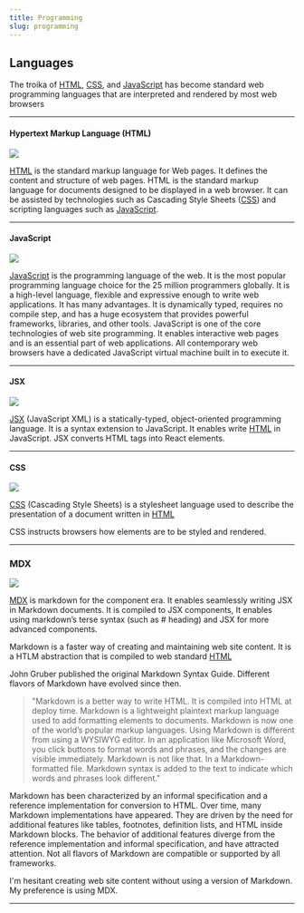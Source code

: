 ```yaml
---
title: Programming
slug: programming
---
```



## Languages

The troika of [HTML](https://developer.mozilla.org/en-US/docs/Web/HTML), [CSS](https://developer.mozilla.org/en-US/docs/Web/CSS), and [JavaScript](https://developer.mozilla.org/en-US/docs/Web/JavaScript) has become standard web programming languages that are interpreted and rendered by most web browsers


---

#### Hypertext Markup Language (HTML)

<img src="/img/HTML5logo.png" height={100} width={100} />

[HTML](https://developer.mozilla.org/en-US/docs/Web/HTML) is the standard markup language for Web pages. It defines the content and structure of web pages. HTML is the standard markup language for documents designed to be displayed in a web browser. It can be assisted by technologies such as Cascading Style Sheets ([CSS](https://developer.mozilla.org/en-US/docs/Web/CSS)) and scripting languages such as [JavaScript](https://developer.mozilla.org/en-US/docs/Web/JavaScript).


---

#### JavaScript

<img src="/img/JavaScript.png" height={100} width={100} />

[JavaScript](https://developer.mozilla.org/en-US/docs/Web/JavaScript) is the programming language of the web. It is the most popular programming language choice for the 25 million programmers globally. It is a high-level language, flexible and expressive enough to write web applications. It has many advantages. It is dynamically typed, requires no compile step, and has a huge ecosystem that provides powerful frameworks, libraries, and other tools. JavaScript is one of the core technologies of web site programming. It enables interactive web pages and is an essential part of web applications. All contemporary web browsers have a dedicated JavaScript virtual machine built in to execute it.


---

#### JSX

<img src="/img/jsxlogo.png" height={100} width={100} />


[JSX](https://reactjs.org/docs/introducing-jsx.html#Next.js-focus-wrapper) (JavaScript XML) is a statically-typed, object-oriented programming language. It is a syntax extension to JavaScript. It enables write [HTML](https://developer.mozilla.org/en-US/docs/Web/HTML) in JavaScript. JSX converts HTML tags into React elements.


---

#### CSS

<img src="/img/CSS3logo.png" height={100} width={100} />


[CSS](https://developer.mozilla.org/en-US/docs/Web/CSS) (Cascading Style Sheets) is a stylesheet language used to describe the presentation of a document written in [HTML](https://developer.mozilla.org/en-US/docs/Web/HTML)

CSS instructs browsers how elements are to be styled and rendered.


---

### MDX

<img src="/img/mdxLogo.png" height={50} width={100} />

[MDX](https://mdxjs.com/) is markdown for the component era. It enables seamlessly writing JSX in Markdown documents. It is compiled to JSX components, It enables using markdown’s terse syntax (such as # heading) and JSX for more advanced components.


Markdown is a faster way of creating and maintaining web site content. It is a HTLM abstraction that is compiled to web standard [HTML](https://developer.mozilla.org/en-US/docs/Web/HTML)

John Gruber published the original Markdown Syntax Guide. Different flavors of Markdown have evolved since then.

> "Markdown is a better way to write HTML. It is compiled into HTML at deploy time. Markdown is a lightweight plaintext markup language used to add formatting elements to documents. Markdown is now one of the world’s popular markup languages. Using Markdown is different from using a WYSIWYG editor. In an application like Microsoft Word, you click buttons to format words and phrases, and the changes are visible immediately. Markdown is not like that. In a Markdown-formatted file. Markdown syntax is added to the text to indicate which words and phrases look different."

Markdown has been characterized by an informal specification and a reference implementation for conversion to HTML. Over time, many Markdown implementations have appeared. They are driven by the need for additional features like tables, footnotes, definition lists, and HTML inside Markdown blocks. The behavior of additional features diverge from the reference implementation and informal specification, and have attracted attention. Not all flavors of Markdown are compatible or supported by all frameworks.

I'm hesitant creating web site content without using a version of Markdown. My preference is using MDX.

---

